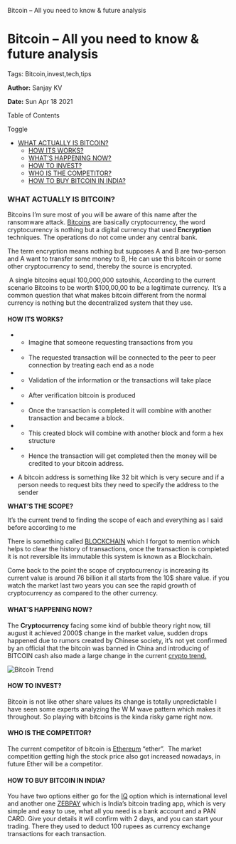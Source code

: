    Bitcoin – All you need to know & future analysis

Bitcoin – All you need to know & future analysis
================================================

Tags: Bitcoin,invest,tech,tips

**Author:** Sanjay KV

**Date:** Sun Apr 18 2021

Table of Contents

Toggle

*   [WHAT ACTUALLY IS BITCOIN?](https://recodehive.com/bitcoin/#WHAT_ACTUALLY_IS_BITCOIN "WHAT ACTUALLY IS BITCOIN?")
    *   [HOW ITS WORKS?](https://recodehive.com/bitcoin/#HOW_ITS_WORKS "HOW ITS WORKS?")
    *   [WHAT’S HAPPENING NOW?](https://recodehive.com/bitcoin/#WHATS_HAPPENING_NOW "WHAT’S HAPPENING NOW?")
    *   [HOW TO INVEST?](https://recodehive.com/bitcoin/#HOW_TO_INVEST "HOW TO INVEST?")
    *   [WHO IS THE COMPETITOR?](https://recodehive.com/bitcoin/#WHO_IS_THE_COMPETITOR "WHO IS THE COMPETITOR?")
    *   [HOW TO BUY BITCOIN IN INDIA?](https://recodehive.com/bitcoin/#HOW_TO_BUY_BITCOIN_IN_INDIA "HOW TO BUY BITCOIN IN INDIA?")

### WHAT ACTUALLY IS BITCOIN?

Bitcoins I’m sure most of you will be aware of this name after the ransomware attack. [Bitcoins](https://en.wikipedia.org/wiki/Bitcoin) are basically cryptocurrency, the word cryptocurrency is nothing but a digital currency that used **Encryption** techniques. The operations do not come under any central bank.

The term encryption means nothing but supposes A and B are two-person and A want to transfer some money to B, He can use this bitcoin or some other cryptocurrency to send, thereby the source is encrypted.

 A single bitcoins equal 100,000,000 satoshis, According to the current scenario Bitcoins to be worth $100,00,00 to be a legitimate currency.  It’s a common question that what makes bitcoin different from the normal currency is nothing but the decentralized system that they use.

#### **HOW ITS WORKS?**

*   *   Imagine that someone requesting transactions from you

*   *   The requested transaction will be connected to the peer to peer connection by treating each end as a node

*   *   Validation of the information or the transactions will take place

*   *   After verification bitcoin is produced

*   *   Once the transaction is completed it will combine with another transaction and became a block.

*   *   This created block will combine with another block and form a hex structure

*   *   Hence the transaction will get completed then the money will be credited to your bitcoin address.

*   A bitcoin address is something like 32 bit which is very secure and if a person needs to request bits they need to specify the address to the sender

**WHAT’S THE SCOPE?**

It’s the current trend to finding the scope of each and everything as I said before according to me

There is something called [BLOCKCHAIN](https://en.wikipedia.org/wiki/Blockchain) which I forgot to mention which helps to clear the history of transactions, once the transaction is completed it is not reversible its immutable this system is known as a Blockchain.

Come back to the point the scope of cryptocurrency is increasing its current value is around 76 billion it all starts from the 10$ share value. if you watch the market last two years you can see the rapid growth of cryptocurrency as compared to the other currency.

#### **WHAT’S HAPPENING NOW?**

The **Cryptocurrency** facing some kind of bubble theory right now, till august it achieved 2000$ change in the market value, sudden drops happened due to rumors created by Chinese society, it’s not yet confirmed by an official that the bitcoin was banned in China and introducing of BITCOIN cash also made a large change in the current [crypto trend.](https://www.coindesk.com/price/bitcoin)

![Bitcoin Trend](https://recodehive.com/wp-content/uploads/2021/04/coindesk-BTC-chart-2021-04-19-1.png)

#### **HOW TO INVEST?**

Bitcoin is not like other share values its change is totally unpredictable I have seen some experts analyzing the W M wave pattern which makes it throughout. So playing with bitcoins is the kinda risky game right now.

#### **WHO IS THE COMPETITOR?**

The current competitor of bitcoin is [Ethereum](https://en.wikipedia.org/wiki/Ethereum) “ether”.  The market competition getting high the stock price also got increased nowadays, in future Ether will be a competitor.

#### **HOW TO BUY BITCOIN IN INDIA?**

You have two options either go for the [IQ](https://iqoption.com/en) option which is international level and another one [ZEBPAY](https://www.zebpay.com/) which is India’s bitcoin trading app, which is very simple and easy to use, what all you need is a bank account and a PAN CARD. Give your details it will confirm with 2 days, and you can start your trading. There they used to deduct 100 rupees as currency exchange transactions for each transaction.